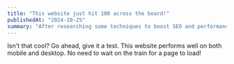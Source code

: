 ```yaml
---
title: "This website just hit 100 across the board!"
publishedAt: "2024-10-25"
summary: "After researching some techniques to boost SEO and performance in Next, I got my website to pass all lighthouse benchmarks"
---
```


Isn't that cool? Go ahead, give it a test. This website performs well on both mobile and desktop. No need to wait on the train for a page to load!